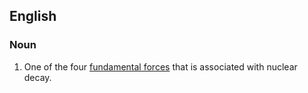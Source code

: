 ==English==
===Noun===
#One of the four [[fundamental force]]s that is associated with nuclear decay.
